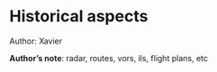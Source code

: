 # Historical aspects

::: {.infobox .tip}
Author: Xavier
:::

::: {.infobox .note}
**Author's note**: radar, routes, vors, ils, flight plans, etc
:::
